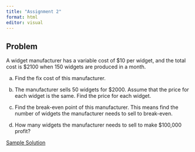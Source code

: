 ```yaml
---
title: "Assignment 2"
format: html
editor: visual
---
```


## Problem

A widget manufacturer has a variable cost
of $10 per widget, and the total cost is $2100
when 150 widgets are produced in a month. 

a. Find the fix cost of this manufacturer.

b. The manufacturer sells 50 widgets for $2000. Assume that the price for each widget is the same.  Find the price for each widget. 

c. Find the break-even point of this manufacturer.  This means find the number of widgets the manufacturer needs to sell to break-even. 

d. How many widgets the manufacturer needs to sell to make $100,000 profit?

[Sample Solution](notes/assignment2_sample.pdf)